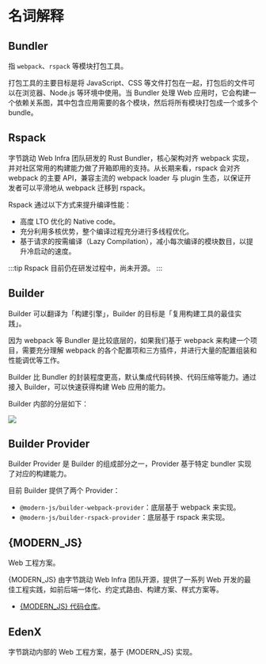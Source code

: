 # 名词解释

## Bundler

指 `webpack`、`rspack` 等模块打包工具。

打包工具的主要目标是将 JavaScript、CSS 等文件打包在一起，打包后的文件可以在浏览器、Node.js 等环境中使用。当 Bundler 处理 Web 应用时，它会构建一个依赖关系图，其中包含应用需要的各个模块，然后将所有模块打包成一个或多个 bundle。

## Rspack

字节跳动 Web Infra 团队研发的 Rust Bundler，核心架构对齐 webpack 实现，并对社区常用的构建能力做了开箱即用的支持。从长期来看，rspack 会对齐 webpack 的主要 API，兼容主流的 webpack loader 与 plugin 生态，以保证开发者可以平滑地从 webpack 迁移到 rspack。

Rspack 通过以下方式来提升编译性能：

- 高度 LTO 优化的 Native code。
- 充分利用多核优势，整个编译过程充分进行多线程优化。
- 基于请求的按需编译（Lazy Compilation），减小每次编译的模块数目，以提升冷启动的速度。

:::tip
Rspack 目前仍在研发过程中，尚未开源。
:::

## Builder

Builder 可以翻译为「构建引擎」，Builder 的目标是「复用构建工具的最佳实践」。

因为 webpack 等 Bundler 是比较底层的，如果我们基于 webpack 来构建一个项目，需要充分理解 webpack 的各个配置项和三方插件，并进行大量的配置组装和性能调优等工作。

Builder 比 Bundler 的封装程度更高，默认集成代码转换、代码压缩等能力。通过接入 Builder，可以快速获得构建 Web 应用的能力。

Builder 内部的分层如下：

![](https://lf3-static.bytednsdoc.com/obj/eden-cn/zq-uylkvT/ljhwZthlaukjlkulzlp/builder-struct-10092.png)

## Builder Provider

Builder Provider 是 Builder 的组成部分之一，Provider 基于特定 bundler 实现了对应的构建能力。

目前 Builder 提供了两个 Provider：

- `@modern-js/builder-webpack-provider`：底层基于 webpack 来实现。
- `@modern-js/builder-rspack-provider`：底层基于 rspack 来实现。

## {MODERN_JS}

Web 工程方案。

{MODERN_JS} 由字节跳动 Web Infra 团队开源，提供了一系列 Web 开发的最佳工程实践，如前后端一体化、约定式路由、构建方案、样式方案等。

- [{MODERN_JS} 代码仓库](https://github.com/modern-js-dev/modern.js)。

## EdenX

字节跳动内部的 Web 工程方案，基于 {MODERN_JS} 实现。
